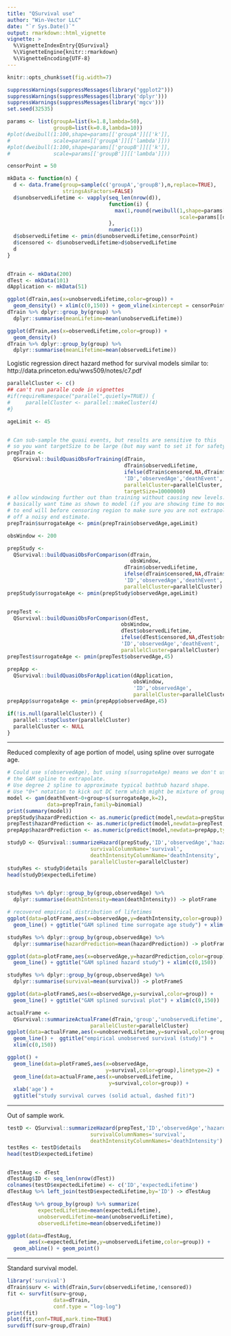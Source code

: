 ```yaml
---
title: "QSurvival use"
author: "Win-Vector LLC"
date: "`r Sys.Date()`"
output: rmarkdown::html_vignette
vignette: >
  %\VignetteIndexEntry{QSurvival}
  %\VignetteEngine{knitr::rmarkdown}
  %\VignetteEncoding{UTF-8}
---
```


```r
knitr::opts_chunk$set(fig.width=7)
```

```r
suppressWarnings(suppressMessages(library("ggplot2")))
suppressWarnings(suppressMessages(library('dplyr')))
suppressWarnings(suppressMessages(library('mgcv')))
set.seed(32535)

params <- list(groupA=list(k=1.8,lambda=50),
               groupB=list(k=0.8,lambda=10))
#plot(dweibull(1:100,shape=params[['groupA']][['k']],
#              scale=params[['groupA']][['lambda']]))
#plot(dweibull(1:100,shape=params[['groupB']][['k']],
#              scale=params[['groupB']][['lambda']]))

censorPoint = 50

mkData <- function(n) {
  d <- data.frame(group=sample(c('groupA','groupB'),n,replace=TRUE),
                  stringsAsFactors=FALSE)
  d$unobservedLifetime <- vapply(seq_len(nrow(d)),
                                 function(i) {
                                   max(1,round(rweibull(1,shape=params[[d[i,'group']]][['k']],
                                                        scale=params[[d[i,'group']]][['lambda']])))
                                 },
                                 numeric(1))
  d$observedLifetime <- pmin(d$unobservedLifetime,censorPoint)
  d$censored <- d$unobservedLifetime>d$observedLifetime
  d
}


dTrain <- mkData(200)
dTest <- mkData(101)
dApplication <- mkData(51)

ggplot(dTrain,aes(x=unobservedLifetime,color=group)) +
  geom_density() + xlim(c(0,150)) + geom_vline(xintercept = censorPoint)
dTrain %>% dplyr::group_by(group) %>%
  dplyr::summarise(meanLifetime=mean(unobservedLifetime))

ggplot(dTrain,aes(x=observedLifetime,color=group)) +
  geom_density() 
dTrain %>% dplyr::group_by(group) %>%
  dplyr::summarise(meanLifetime=mean(observedLifetime))
```



Logistic regression direct hazard method for survival models similar to: http://data.princeton.edu/wws509/notes/c7.pdf 

```r
parallelCluster <- c()
## can't run paralle code in vignettes
#if(requireNamespace("parallel",quietly=TRUE)) {
#     parallelCluster <- parallel::makeCluster(4)
#}

ageLimit <- 45


# Can sub-sample the quasi events, but results are sensitive to this
# so you want targetSize to be large (but may want to set it for safety).
prepTrain <- 
  QSurvival::buildQuasiObsForTraining(dTrain,
                                      dTrain$observedLifetime,
                                      ifelse(dTrain$censored,NA,dTrain$observedLifetime),
                                      'ID','observedAge','deathEvent',
                                      parallelCluster=parallelCluster,
                                      targetSize=10000000)
# allow windowing further out than training without causing new levels.
# basically want time as shown to model (if you are showing time to mode)
# to end will before censoring region to make sure you are not extrapolating
# off a noisy end estimate.
prepTrain$surrogateAge <- pmin(prepTrain$observedAge,ageLimit)

obsWindow <- 200

prepStudy <- 
  QSurvival::buildQuasiObsForComparison(dTrain,
                                        obsWindow,
                                      dTrain$observedLifetime,
                                      ifelse(dTrain$censored,NA,dTrain$observedLifetime),
                                      'ID','observedAge','deathEvent',
                                      parallelCluster=parallelCluster)
prepStudy$surrogateAge <- pmin(prepStudy$observedAge,ageLimit)


prepTest <- 
  QSurvival::buildQuasiObsForComparison(dTest,
                                     obsWindow,
                                     dTest$observedLifetime,
                                     ifelse(dTest$censored,NA,dTest$observedLifetime),
                                     'ID','observedAge','deathEvent',
                                     parallelCluster=parallelCluster)
prepTest$surrogateAge <- pmin(prepTest$observedAge,45)

prepApp <- 
  QSurvival::buildQuasiObsForApplication(dApplication,
                                         obsWindow,
                                         'ID','observedAge',
                                         parallelCluster=parallelCluster)
prepApp$surrogateAge <- pmin(prepApp$observedAge,45)

if(!is.null(parallelCluster)) {
  parallel::stopCluster(parallelCluster)
  parallelCluster <- NULL
}

```

*****

Reduced complexity of age portion of model, using spline over surrogate age.

```r
# Could use s(observedAge), but using s(surrogateAge) means we don't use
# the GAM spline to extrapolate.
# Use degree 2 spline to approximate typical bathtub hazard shape.
# Use "0+" notation to kick out DC term which might be mixture of groups sensitive.
model <- gam(deathEvent~0+group+s(surrogateAge,k=2),
             data=prepTrain,family=binomial)
print(summary(model))
prepStudy$hazardPrediction <- as.numeric(predict(model,newdata=prepStudy,type='response'))
prepTest$hazardPrediction <- as.numeric(predict(model,newdata=prepTest,type='response'))
prepApp$hazardPrediction <- as.numeric(predict(model,newdata=prepApp,type='response'))
```


```r
studyD <- QSurvival::summarizeHazard(prepStudy,'ID','observedAge','hazardPrediction',
                           survivalColumnName='survival',
                           deathIntensityColumnName='deathIntensity',
                           parallelCluster=parallelCluster) 
studyRes <- studyD$details
head(studyD$expectedLifetime)


studyRes %>% dplyr::group_by(group,observedAge) %>%
  dplyr::summarise(deathIntensity=mean(deathIntensity)) -> plotFrame

# recovered empirical distribution of lifetimes
ggplot(data=plotFrame,aes(x=observedAge,y=deathIntensity,color=group)) + 
  geom_line() + ggtitle("GAM splined time surrogate age study") + xlim(c(0,150))

studyRes %>% dplyr::group_by(group,observedAge) %>%
  dplyr::summarise(hazardPrediction=mean(hazardPrediction)) -> plotFrame

ggplot(data=plotFrame,aes(x=observedAge,y=hazardPrediction,color=group)) + 
  geom_line() + ggtitle("GAM splined hazard study") + xlim(c(0,150))

studyRes %>% dplyr::group_by(group,observedAge) %>%
  dplyr::summarise(survival=mean(survival)) -> plotFrameS

ggplot(data=plotFrameS,aes(x=observedAge,y=survival,color=group)) + 
  geom_line() + ggtitle("GAM splined survival plot") + xlim(c(0,150))

actualFrame <-
  QSurvival::summarizeActualFrame(dTrain,'group','unobservedLifetime',
                           parallelCluster=parallelCluster)
ggplot(data=actualFrame,aes(x=unobservedLifetime,y=survival,color=group)) +
  geom_line() +  ggtitle("empirical unobserved survival (study)") +
  xlim(c(0,150))

ggplot() +
  geom_line(data=plotFrameS,aes(x=observedAge,
                                y=survival,color=group),linetype=2) +
  geom_line(data=actualFrame,aes(x=unobservedLifetime,
                                 y=survival,color=group)) +
  xlab('age') + 
  ggtitle("study survival curves (solid actual, dashed fit)")
```

*****

Out of sample work.

```r

testD <- QSurvival::summarizeHazard(prepTest,'ID','observedAge','hazardPrediction',
                           survivalColumnNames='survival',
                           deathIntensityColumnNames='deathIntensity') 
testRes <- testD$details
head(testD$expectedLifetime)


dTestAug <- dTest
dTestAug$ID <- seq_len(nrow(dTest))
colnames(testD$expectedLifetime) <- c('ID','expectedLifetime')
dTestAug %>% left_join(testD$expectedLifetime,by='ID') -> dTestAug

dTestAug %>% group_by(group) %>% summarize(
          expectedLifetime=mean(expectedLifetime),
          unobservedLifetime=mean(unobservedLifetime),
          observedLifetime=mean(observedLifetime))

ggplot(data=dTestAug,
       aes(x=expectedLifetime,y=unobservedLifetime,color=group)) + 
  geom_abline() + geom_point()

```

*****

Standard survival model.

```r
library('survival')
dTrain$surv <- with(dTrain,Surv(observedLifetime,!censored))
fit <- survfit(surv~group,
               data=dTrain,
               conf.type = "log-log")
print(fit)
plot(fit,conf=TRUE,mark.time=TRUE)
survdiff(surv~group,dTrain)
```


